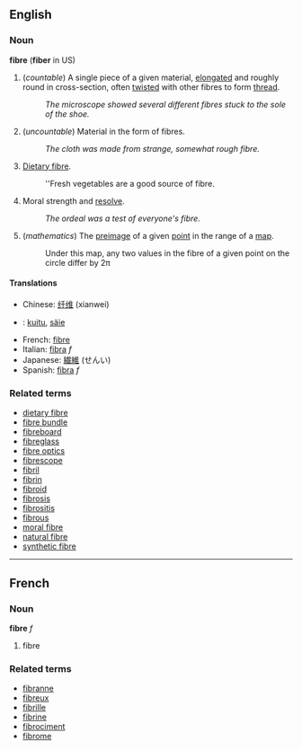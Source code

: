 ==English==
===Noun===
'''fibre''' ('''fiber''' in US)

# (''countable'') A single piece of a given material, [[elongate]]d and roughly round in cross-section, often [[twist]]ed with other fibres to form [[thread]].
#: ''The microscope showed several different fibres stuck to the sole of the shoe.''
# (''uncountable'') Material in the form of fibres.
#: ''The cloth was made from strange, somewhat rough fibre.''
# [[Dietary fibre]].
#: ''Fresh vegetables are a good source of fibre.
# Moral strength and [[resolve]].
#: ''The ordeal was a test of everyone's fibre.''
# (''mathematics'') The [[preimage]] of a given [[point]] in the range of a [[map]].
#: Under this map, any two values in the fibre of a given point on the circle differ by 2&pi;

==== Translations ====
*Chinese: [[纤维]] (xianwei)
*{{fi}}: [[kuitu]], [[säie]]
*French: [[fibre#French|fibre]]
*Italian: [[fibra]] ''f''
*Japanese: [[繊維]] (せんい)
*Spanish: [[fibra]] ''f''

===Related terms===
*[[dietary fibre]]
*[[fibre bundle]]
*[[fibreboard]]
*[[fibreglass]]
*[[fibre optics]]
*[[fibrescope]]
*[[fibril]]
*[[fibrin]]
*[[fibroid]]
*[[fibrosis]]
*[[fibrositis]]
*[[fibrous]]
*[[moral fibre]]
*[[natural fibre]]
*[[synthetic fibre]]

----

==French==
===Noun===
'''fibre''' ''f''

# fibre

===Related terms===
*[[fibranne]]
*[[fibreux]]
*[[fibrille]]
*[[fibrine]]
*[[fibrociment]]
*[[fibrome]]
